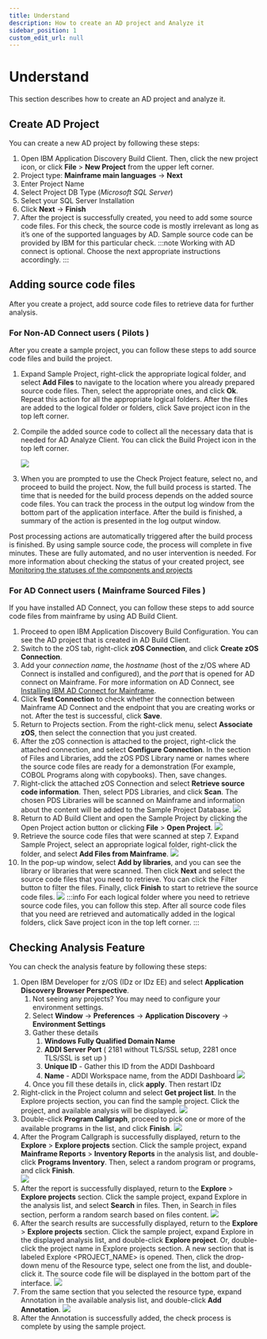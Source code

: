 ```yaml
---
title: Understand
description: How to create an AD project and Analyze it
sidebar_position: 1
custom_edit_url: null
---
```


# Understand

This section describes how to create an AD project and analyze it.

## Create AD Project

You can create a new AD project by following these steps:
1. Open IBM Application Discovery Build Client. Then, click the new project icon, or click **File** > **New Project** from the upper left corner.
2. Project type: **Mainframe main languages** -> **Next**
3. Enter Project Name
4. Select Project DB Type (*Microsoft SQL Server*)
5. Select your SQL Server Installation
6. Click **Next** -> **Finish**
7. After the project is successfully created, you need to add some source code files. For this check, the source code is mostly irrelevant as long as 
it’s one of the supported languages by AD. Sample source code can be provided by IBM for this particular check.
    :::note
    Working with AD connect is optional. Choose the next appropriate instructions accordingly.
    :::

## Adding source code files

After you create a project, add source code files to retrieve data for further analysis.

### For Non-AD Connect users ( Pilots )

After you create a sample project, you can follow these steps to add source code files and build the project.

1. Expand Sample Project, right-click the appropriate logical folder, and select **Add Files** to navigate to the location where you already prepared source 
code files. Then, select the appropriate ones, and click **Ok**. Repeat this action for all the appropriate logical folders. After the files are added to the 
logical folder or folders, click Save project icon in the top left corner.
2. Compile the added source code to collect all the necessary data that is needed for AD Analyze Client. You can click the Build Project icon in the top 
left corner. 

    ![](/img/ad_build_icon.jpg)

3. When you are prompted to use the Check Project feature, select no, and proceed to build the project. Now, the full build process is started. 
The time that is needed for the build process depends on the added source code files. You can track the process in the output log window from the 
bottom part of the application interface. After the build is finished, a summary of the action is presented in the log output window.

Post processing actions are automatically triggered after the build process is finished. By using sample source code, the process will complete in five 
minutes. These are fully automated, and no user intervention is needed. For more information about checking the status of your created project, see
[Monitoring the statuses of the components and projects](https://www.ibm.com/docs/en/addi/6.1.1?topic=configurations-monitoring-statuses-components-projects)

### For AD Connect users ( Mainframe Sourced Files )

If you have installed AD Connect, you can follow these steps to add source code files from mainframe by using AD Build Client.

1. Proceed to open IBM Application Discovery Build Configuration. You can see the AD project that is created in AD Build Client. 
2. Switch to the zOS tab, right-click **zOS Connection**, and click **Create zOS Connection**.
3. Add your *connection name*, the *hostname* (host of the z/OS where AD Connect is installed and configured), and the *port* that is opened for AD connect on 
Mainframe. For more information on AD Connect, see [Installing IBM AD Connect for Mainframe](https://www.ibm.com/docs/en/addi/6.1.1?topic=installing-ad-connect-mainframe).
4. Click **Test Connection** to check whether the connection between Mainframe AD Connect and the endpoint that you are creating works or not. After the test
 is successful, click **Save**.
5. Return to Projects section. From the right-click menu, select **Associate zOS**, then select the connection that you just created.
6. After the zOS connection is attached to the project, right-click the attached connection, and select **Configure Connection**. In the section of Files and 
Libraries, add the zOS PDS Library name or names where the source code files are ready for a demonstration (For example, COBOL Programs along with 
copybooks). Then, save changes.
7. Right-click the attached zOS Connection and select **Retrieve source code information**. Then, select PDS Libraries, and click **Scan**. The chosen PDS 
Libraries will be scanned on Mainframe and information about the content will be added to the Sample Project Database. 
    ![](/img/ad_add_libraries.jpg)
8. Return to AD Build Client and open the Sample Project by clicking the Open Project action button or clicking **File** > **Open Project**. 
    ![](/img/ad_open_project.jpg)
9. Retrieve the source code files that were scanned at step 7. Expand Sample Project, select an appropriate logical folder, right-click the folder, and 
select **Add Files from Mainframe**. 
    ![](/img/ad_add_mainframe_files.jpg)
10. In the pop-up window, select **Add by libraries**, and you can see the library or libraries that were scanned. Then click **Next** and select the source code
 files that you need to retrieve. You can click the Filter button to filter the files. Finally, click **Finish** to start to retrieve the source code files. 
    ![](/img/ad_add_mainframe_files2.jpg)
    :::info
    For each logical folder where you need to retrieve source code files, you can follow this step. After all source code files that you need are retrieved and automatically added in the logical folders, click Save project icon in the top left corner.
    :::

## Checking Analysis Feature

You can check the analysis feature by following these steps:

1. Open IBM Developer for z/OS (IDz or IDz EE) and select **Application Discovery Browser Perspective**.
	1. Not seeing any projects? You may need to configure your environment settings.
	2. Select **Window** -> **Preferences** -> **Application Discovery** -> **Environment Settings**
	3. Gather these details
		1. **Windows Fully Qualified Domain Name**
		2. **ADDI Server Port** ( 2181 without TLS/SSL setup, 2281 once TLS/SSL is set up )
		3. **Unique ID** - Gather this ID from the ADDI Dashboard
		4. **Name** - ADDI Workspace name, from the ADDI Dashboard
            ![](/img/addi_analysis_details.png)
	4. Once you fill these details in, click **apply**. Then restart IDz
2. Right-click in the Project column and select **Get project list**. In the Explore projects section, you can find the sample project. Click the project, 
and available analysis will be displayed. 
    ![](/img/addi_project_list.jpg)
3. Double-click **Program Callgraph**, proceed to pick one or more of the available programs in the list, and click **Finish**. 
    ![](/img/addi_program_callgraph.jpg)
4. After the Program Callgraph is successfully displayed, return to the **Explore** > **Explore projects** section. Click the sample project, expand **Mainframe 
Reports** > **Inventory Reports** in the analysis list, and double-click **Programs Inventory**. Then, select a random program or programs, and click **Finish**.  
    ![](/img/addi_programs_inv_rep.jpg)
5. After the report is successfully displayed, return to the **Explore** > **Explore projects** section. Click the sample project, expand Explore in the analysis
 list, and select **Search** in files. Then, in Search in files section, perform a random search based on files content. 
    ![](/img/addi_proj_search.jpg)
6. After the search results are successfully displayed, return to the **Explore** > **Explore projects** section. Click the sample project, expand Explore in the
 displayed analysis list, and double-click **Explore project**. Or, double-click the project name in Explore projects section. A new section that is labeled 
 Explore \<PROJECT_NAME\> is opened. Then, click the drop-down menu of the Resource type, select one from the list, and double-click it. The source code 
 file will be displayed in the bottom part of the interface. 
    ![](/img/addi_src_code.jpg)
7. From the same section that you selected the resource type, expand Annotation in the available analysis list, and double-click **Add Annotation**. 
    ![](/img/addi_add_annotation.jpg)
8. After the Annotation is successfully added, the check process is complete by using the sample project.
